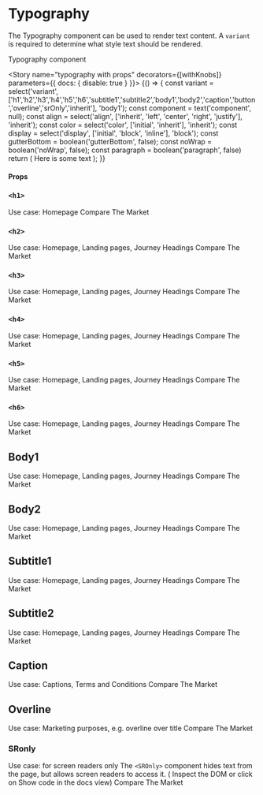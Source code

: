

<Meta title="Components/Typography" />

# Typography

The Typography component can be used to render text content. A `variant` is required to determine what style text should be rendered.

<Preview>
  <Story name="typography">
    <DemoContainer>
      <Typography variant="body1">Typography component</Typography>
    </DemoContainer>
  </Story>
</Preview>

<Story name="typography with props" decorators={[withKnobs]} parameters={{ docs: { disable: true } }}>
  {() => {
    const variant = select('variant', ['h1','h2','h3','h4','h5','h6','subtitle1','subtitle2','body1','body2','caption','button','overline','srOnly','inherit'], 'body1');
    const component = text('component', null);
    const align = select('align', ['inherit', 'left', 'center', 'right', 'justify'], 'inherit');
    const color = select('color', ['initial', 'inherit'], 'inherit');
    const display = select('display', ['initial', 'block', 'inline'], 'block');
    const gutterBottom = boolean('gutterBottom', false);
    const noWrap = boolean('noWrap', false);
    const paragraph = boolean('paragraph', false)
    return (
      <DemoContainer>
        <Typography
          variant={variant}
          component={component}
          align={align}
          color={color}
          display={display}
          gutterBottom={gutterBottom}
          noWrap={noWrap}
          paragraph={paragraph}
      >
        Here is some text
      </Typography>
      </DemoContainer>
    );
  }}
</Story>

#### Props
<Props of={Typography} />


### `<h1>`
Use case: Homepage
<Preview>
  <Story name="h1">
    <DemoContainer>
      <Typography variant="h1">Compare The Market</Typography>
    </DemoContainer>
  </Story>
</Preview>

### `<h2>`
Use case: Homepage, Landing pages, Journey Headings
<Preview>
  <Story name="h2">
    <DemoContainer>
      <Typography variant="h2">Compare The Market</Typography>
    </DemoContainer>
  </Story>
</Preview>

### `<h3>`
Use case: Homepage, Landing pages, Journey Headings
<Preview>
  <Story name="h3">
    <DemoContainer>
      <Typography variant="h3">Compare The Market</Typography>
    </DemoContainer>
  </Story>
</Preview>

### `<h4>`
Use case: Homepage, Landing pages, Journey Headings
<Preview>
  <Story name="h4">
    <DemoContainer>
      <Typography variant="h4">Compare The Market</Typography>
    </DemoContainer>
  </Story>
</Preview>

### `<h5>`
Use case: Homepage, Landing pages, Journey Headings
<Preview>
  <Story name="h5">
    <DemoContainer>
      <Typography variant="h5">Compare The Market</Typography>
    </DemoContainer>
  </Story>
</Preview>

### `<h6>`
Use case: Homepage, Landing pages, Journey Headings
<Preview>
  <Story name="h6">
    <DemoContainer>
      <Typography variant="h6">Compare The Market</Typography>
    </DemoContainer>
  </Story>
</Preview>

## Body1
Use case: Homepage, Landing pages, Journey Headings
<Preview>
  <Story name="body1">
    <DemoContainer>
      <Typography variant='body1'>Compare The Market</Typography>
    </DemoContainer>
  </Story>
</Preview>

## Body2
Use case: Homepage, Landing pages, Journey Headings
<Preview>
  <Story name="body2">
    <DemoContainer>
      <Typography variant='body2'>Compare The Market</Typography>
    </DemoContainer>
  </Story>
</Preview>

## Subtitle1
Use case: Homepage, Landing pages, Journey Headings
<Preview>
  <Story name="subtitle1">
    <DemoContainer>
      <Typography variant variant='subtitle1'>Compare The Market</Typography>
    </DemoContainer>
  </Story>
</Preview>

## Subtitle2
Use case: Homepage, Landing pages, Journey Headings
<Preview>
  <Story name="subtitle2">
    <DemoContainer>
      <Typography variant="subtitle2">Compare The Market</Typography>
    </DemoContainer>
  </Story>
</Preview>

## Caption
Use case: Captions, Terms and Conditions
<Preview>
  <Story name="caption">
    <DemoContainer>
      <Typography variant="caption">Compare The Market</Typography>
    </DemoContainer>
  </Story>
</Preview>

## Overline
Use case: Marketing purposes, e.g. overline over title
<Preview>
  <Story name="overline">
    <DemoContainer>
      <Typography variant="overline">Compare The Market</Typography>
    </DemoContainer>
  </Story>
</Preview>

### SRonly
Use case: for screen readers only
The `<SROnly>` component hides text from the page, but allows screen readers to access it.
<Preview>
  <Story name="SRonly">
    <DemoContainer>
      <Typography variant="overline">( Inspect the DOM or click on Show code in the docs view)</Typography>
      <Typography variant="srOnly">Compare The Market</Typography>
    </DemoContainer>
  </Story>
</Preview>
